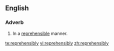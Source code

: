==English==

===Adverb===
{{en-adv}}

# In a [[reprehensible]] manner.

[[te:reprehensibly]]
[[vi:reprehensibly]]
[[zh:reprehensibly]]